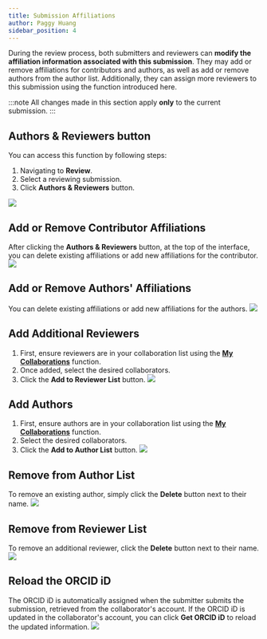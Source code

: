 ```yaml
---
title: Submission Affiliations
author: Paggy Huang
sidebar_position: 4
---
```


During the review process, both submitters and reviewers can **modify the affiliation information associated with this submission**. They may add or remove affiliations for contributors and authors, as well as add or remove authors from the author list.
Additionally, they can assign more reviewers to this submission using the function introduced here.

:::note
All changes made in this section apply **only** to the current submission.
:::

## Authors & Reviewers button

You can access this function by following steps:
1. Navigating to **Review**.
2. Select a reviewing submission.
3. Click **Authors & Reviewers** button.

![](/img/repo/review/authors_and_reviewers_button.png)

## Add or Remove Contributor Affiliations

After clicking the **Authors & Reviewers** button, at the top of the interface, you can delete existing affiliations or add new affiliations for the contributor.
![](/img/repo/review/contributor_affiliation.png)

## Add or Remove Authors' Affiliations

You can delete existing affiliations or add new affiliations for the authors.
![](/img/repo/review/authors_affiliation.png)

## Add Additional Reviewers

1. First, ensure reviewers are in your collaboration list using the **[My Collaborations](/docs/repo/settings_preparation#add-your-collaborators)** function.
2. Once added, select the desired collaborators.
3. Click the **Add to Reviewer List** button.
![](/img/repo/review/add-reviewers.png)

## Add Authors

1. First, ensure authors are in your collaboration list using the **[My Collaborations](/docs/repo/settings_preparation#add-your-collaborators)** function.
2. Select the desired collaborators.
3. Click the **Add to Author List** button.
![](/img/repo/review/add-new-authors.png)

## Remove from Author List

To remove an existing author, simply click the **Delete** button next to their name.
![](/img/repo/review/remove_from_author_list.png)

## Remove from Reviewer List

To remove an additional reviewer, click the **Delete** button next to their name.
![](/img/repo/review/remove_from_reviewer_list.png)

## Reload the ORCID iD

The ORCID iD is automatically assigned when the submitter submits the submission, retrieved from the collaborator's account. If the ORCID iD is updated in the collaborator's account, you can click **Get ORCID iD** to reload the updated information.
![](/img/repo/review/get_orcid_id.png)